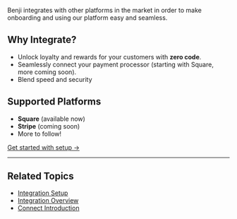 Benji integrates with other platforms in the market in order to make onboarding and using our platform easy and seamless. 

## Why Integrate?
- Unlock loyalty and rewards for your customers with **zero code**.
- Seamlessly connect your payment processor (starting with Square, more coming soon).
- Blend speed and security

## Supported Platforms
- **Square** (available now)
- **Stripe** (coming soon)
- More to follow!

[Get started with setup →](./setup) 

---

## Related Topics
- [Integration Setup](./setup)
- [Integration Overview](./overview)
- [Connect Introduction](../connect/introduction) 